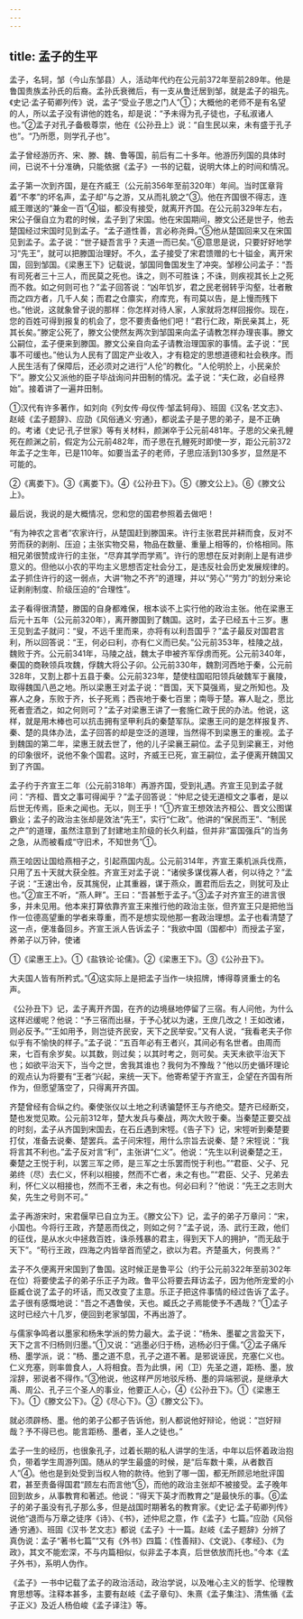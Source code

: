```yaml
---
---
---
```

title: 孟子的生平
---



孟子，名轲，邹（今山东邹县）人，活动年代约在公元前372年至前289年。他是鲁国贵族孟孙氏的后裔。孟孙氏衰微后，有一支从鲁迁居到邹，就是孟子的祖先。《史记·孟子荀卿列传》说，孟子“受业子思之门人”①；大概他的老师不是有名望的人，所以孟子没有讲他的姓名，却是说：“予未得为孔子徒也，子私淑诸人也。”②孟子对孔子备极尊崇，他在《公孙丑上》说：“自生民以来，未有盛于孔子也”。“乃所愿，则学孔子也”。

孟子曾经游历齐、宋、滕、魏、鲁等国，前后有二十多年。他游历列国的具体时间，已说不十分准确，只能依据《孟子》一书的记载，说明大体上的时间和情况。

孟子第一次到齐国，是在齐威王（公元前356年至前320年）年间。当时匡章背着“不孝”的坏名声，孟子却“与之游，又从而礼貌之”③。他在齐国很不得志，连威王赠送的“兼金一百”④镒，都没有接受，就离开齐国。在公元前329年左右，宋公子偃自立为君的时候，孟子到了宋国。他在宋国期间，滕文公还是世子，他去楚国经过宋国时见到孟子。“孟子道性善，言必称尧舜。”⑤他从楚国回来又在宋国见到孟子。孟子说：“世子疑吾言乎？夫道一而已矣。”⑥意思是说，只要好好地学习“先王”，就可以把滕国治理好。不久，孟子接受了宋君馈赠的七十镒金，离开宋国，回到邹国。《梁惠王下》记载说，邹国同鲁国发生了冲突。邹穆公问孟子：“吾有司死者三十三人，而民莫之死也。诛之，则不可胜诛；不诛，则疾视其长上之死而不救。如之何则可也？”孟子回答说：“凶年饥岁，君之民老弱转乎沟壑，壮者散而之四方者，几千人矣；而君之仓廪实，府库充，有司莫以告，是上慢而残下也。”他说，这就象曾子说的那样：你怎样对待人家，人家就将怎样回报你。现在，您的百姓可得到报复的机会了，您不要责备他们吧！“君行仁政，斯民亲其上，死其长矣。”滕定公死了，滕文公使然友两次到邹国来向孟子请教怎样办理丧事。滕文公嗣位，孟子便来到滕国。滕文公亲自向孟子请教治理国家的事情。孟子说：“民事不可缓也。”他认为人民有了固定产业收入，才有稳定的思想道德和社会秩序。而人民生活有了保障后，还必须对之进行“人伦”的教化。“人伦明於上，小民亲於下”。滕文公又派他的臣子毕战询问井田制的情况。孟子说：“夫仁政，必自经界始”。接着讲了一遍井田制。

①汉代有许多著作，如刘向《列女传·母仪传·邹孟轲母》、班固《汉名·艺文志》、赵岐《孟子题辞》、应劭《风俗通义·穷通》，都说孟子是子思的弟子，是不正确的。考诸《史记·孔子世家》等有关材料，颜渊卒于公元前481年。子思的父亲孔鲤死在颜渊之前，假定为公元前482年，而子思在孔鲤死时即使一岁，距公元前372年孟子之生年，已是110年。如要当孟子的老师，子思应活到130多岁，显然是不可能的。

②《离娄下》。③《离娄下》。④《公孙丑下》。⑤《滕文公上》。⑥《滕文公上》。

最后说，我说的是大概情况，您和您的国君参照着去做吧！

“有为神农之言者”农家许行，从楚国赶到滕国来。许行主张君民并耕而食，反对不劳而获的剥削、压迫；主张实物交易，物品在数量、重量上相等的，价格相同。陈相兄弟很赞成许行的主张，“尽弃其学而学焉”。许行的思想在反对剥削上是有进步意义的。但他以小农的平均主义思想否定社会分工，是违反社会历史发展规律的。孟子抓住许行的这一弱点，大讲“物之不齐”的道理，并以“劳心”“劳力”的划分来论证剥削制度、阶级压迫的“合理性”。

孟子看得很清楚，滕国的自身都难保，根本谈不上实行他的政治主张。他在梁惠王后元十五年（公元前320年），离开滕国到了魏国。这时，孟子已经五十三岁。惠王见到孟子就问：“叟，不远千里而来，亦将有以利吾国乎？”孟子最反对国君言利，所以回答说：“王，何必曰利，亦有仁义而已矣。”公元前353年，桂陵之战，魏败于齐。公元前341年，马陵之战，魏太子申被齐军俘虏而死。公元前340年，秦国的商鞅领兵攻魏，俘魏大将公子卯。公元前330年，魏割河西地于秦，公元前328年，又割上郡十五县于秦。公元前323年，楚使柱国昭阳领兵破魏军于襄陵，取得魏国八邑之地。所以梁惠王对孟子说：“晋国，天下莫强焉，叟之所知也。及寡人之身，东败于齐，长子死焉；西丧地于秦七百里；南辱于楚。寡人耻之，愿比死者壹洒之，如之何则可？”孟子对梁惠王讲了一套施仁政于民的办法。他说，这样，就是用木棒也可以抗击拥有坚甲利兵的秦楚军队。梁惠王问的是怎样报复齐、秦、楚的具体办法，孟子回答的却是空泛的道理，当然得不到梁惠王的重视。孟子到魏国的第二年，梁惠王就去世了，他的儿子梁襄王嗣位。孟子见到梁襄王，对他的印象很坏，说他不象个国君。这时，齐威王已死，宣王嗣位，孟子便离开魏国又到了齐国。

孟子约于齐宣王二年（公元前318年）再游齐国，受到礼遇。齐宣王见到孟子就问：“齐桓、晋文之事可得闻乎？”孟子回答说：“仲尼之徒无道桓文之事者，是以后世无传焉，臣未之闻也。无以，则王乎！”①齐宣王想效法齐桓公、晋文公图谋霸业；孟子的政治主张却是效法“先王”，实行“仁政”。他讲的“保民而王”、“制民之产”的道理，虽然注意到了封建地主阶级的长久利益，但并非“富国强兵”的当务之急，从而被看成“守旧术，不知世务”①。

燕王哙因让国给燕相子之，引起燕国内乱。公元前314年，齐宣王乘机派兵伐燕，只用了五十天就大获全胜。齐宣王对孟子说：“诸侯多谋伐寡人者，何以待之？”孟子说：“王速出令，反其旄倪，止其重器，谋于燕众，置君而后去之，则犹可及止也。”②宣王不听，“燕人畔”。王曰：“吾甚慙于孟子。”③孟子对齐宣王的进言很多，并未见用。他本来打算依靠齐宣王来推行他的政治主张，但齐宣王只是把他当作一位德高望重的学者来尊重，而不是想实现他那一套政治理想。孟子也看清楚了这一点，便准备回乡。齐宣王派人告诉孟子：“我欲中国（国都中）而授孟子室，养弟子以万钟，使诸

①《梁惠王上》。①《盐铁论·论儒》。②《梁惠王下》。③《公孙丑下》。

大夫国人皆有所矜式。”④这实际上是把孟子当作一块招牌，博得尊贤重士的名声。

《公孙丑下》记，孟子离开齐国，在齐的边境昼地停留了三宿。有人问他，为什么这样迟缓呢？他说：“予三宿而出昼，于予心犹以为速，王庶几改之！王如改诸，则必反予。”“王如用予，则岂徒齐民安，天下之民举安。”又有人说，“我看老夫子你似乎有不愉快的样子。”孟子说：“五百年必有王者兴，其间必有名世者。由周而来，七百有余岁矣。以其数，则过矣；以其时考之，则可矣。夫天未欲平治天下也；如欲平治天下，当今之世，舍我其谁也？我何为不豫哉？”他以历史循环理论的观点认为将要有“王者”兴起，来统一天下。他寄希望于齐宣王，企望在齐国有所作为，但愿望落空了，只得离开齐国。

齐楚曾经有合纵之约。秦使张仪以土地之利诱骗楚怀王与齐绝交。楚齐已经断交，楚也发觉见欺。公元前312年，楚大发兵与秦战，两次大败于秦。当秦楚正要交战的时刻，孟子从齐国到宋国去，在石丘遇到宋牼。《告子下》记，宋牼听到秦楚要打仗，准备去说秦、楚罢兵。孟子问宋牼，用什么宗旨去说秦、楚？宋牼说：“我将言其不利也。”孟子反对言“利”，主张讲“仁义”。他说：“先生以利说秦楚之王，秦楚之王悦于利，以罢三军之师，是三军之士乐罢而悦于利也。”“君臣、父子、兄弟终（尽）去仁义，怀利以相接，然而不亡者，未之有也。”“君臣、父子、兄弟去利，怀仁义以相接也，然而不王者，未之有也。何必曰利？”他说：“先王之志则大矣，先生之号则不可。”

孟子再游宋时，宋君偃早已自立为王。《滕文公下》记，孟子的弟子万章问：“宋，小国也。今将行王政，齐楚恶而伐之，则如之何？”孟子说，汤、武行王政，他们的征伐，是从水火中拯救百姓，诛杀残暴的君主，得到天下人的拥护，“而无敌于天下”。“苟行王政，四海之内皆举首而望之，欲以为君。齐楚虽大，何畏焉？”

孟子不久便离开宋国到了鲁国。这时候正是鲁平公（约于公元前322年至前302年在位）将要使孟子的弟子乐正子为政。鲁平公将要去拜访孟子，因为他所宠爱的小臣臧仓说了孟子的坏话，而又改变了主意。乐正子把这件事情的经过告诉了孟子。孟子很有感慨地说：“吾之不遇鲁侯，天也。臧氏之子焉能使予不遇哉？”①孟子这时已经六十几岁，便回到老家邹国，不再出游了。

与儒家争鸣者以墨家和杨朱学派的势力最大。孟子说：“杨朱、墨翟之言盈天下，天下之言不归杨则归墨。”①又说：“逃墨必归于杨，逃杨必归于儒。”②孟子痛斥杨、墨学派，说：“杨、墨之道不息，孔子之道不著。是邪说诬民，充塞仁义也。仁义充塞，则率兽食人，人将相食。吾为此惧，闲（卫）先圣之道，距杨、墨，放淫辞，邪说者不得作。”③他说，他这样严厉地驳斥杨、墨的异端邪说，是继承大禹、周公、孔子三个圣人的事业，他要正人心，④《公孙丑下》。①《梁惠王下》。①《滕文公下》。②《尽心下》。③《滕文公下》。

就必须辟杨、墨。他的弟子公都子告诉他，别人都说他好辩论，他说：“岂好辩哉？予不得已也。能言距杨、墨者，圣人之徒也。”

孟子一生的经历，也很象孔子，过着长期的私人讲学的生活，中年以后怀着政治抱负，带着学生周游列国。随从的学生最盛的时候，是“后车数十乘，从者数百人”④。他也是到处受到当权人物的款待。他到了哪一国，都无所顾忌地批评国君，甚至责备得国君“顾左右而言他”⑤，而他的政治主张却不被接受。孟子晚年回到故乡，从事教育和著述。他说：“得天下英才而教育之”是最快乐的事。⑥孟子的弟子虽没有孔子那么多，但是战国时期著名的教育家。《史记·孟子荀卿列传》说他“退而与万章之徒序《诗》、《书》，述仲尼之意，作《孟子》七篇。”应劭《风俗通·穷通》、班固《汉书·艺文志》都说《孟子》十一篇。赵岐《孟子题辞》分辨了真伪说：孟子“著书七篇”“又有《外书》四篇：《性善辩》、《文说》、《孝经》、《为政》，其文不能宏深，不与内篇相似，似非孟子本真，后世依放而托也。”今本《孟子外书》，系明人伪作。

《孟子》一书中记载了孟子的政治活动，政治学说，以及唯心主义的哲学、伦理教育思想等。注释本甚多，主要有赵岐《孟子章句》、朱熹《孟子集注》、清焦循《孟子正义》及近人杨伯峻《孟子译注》等。